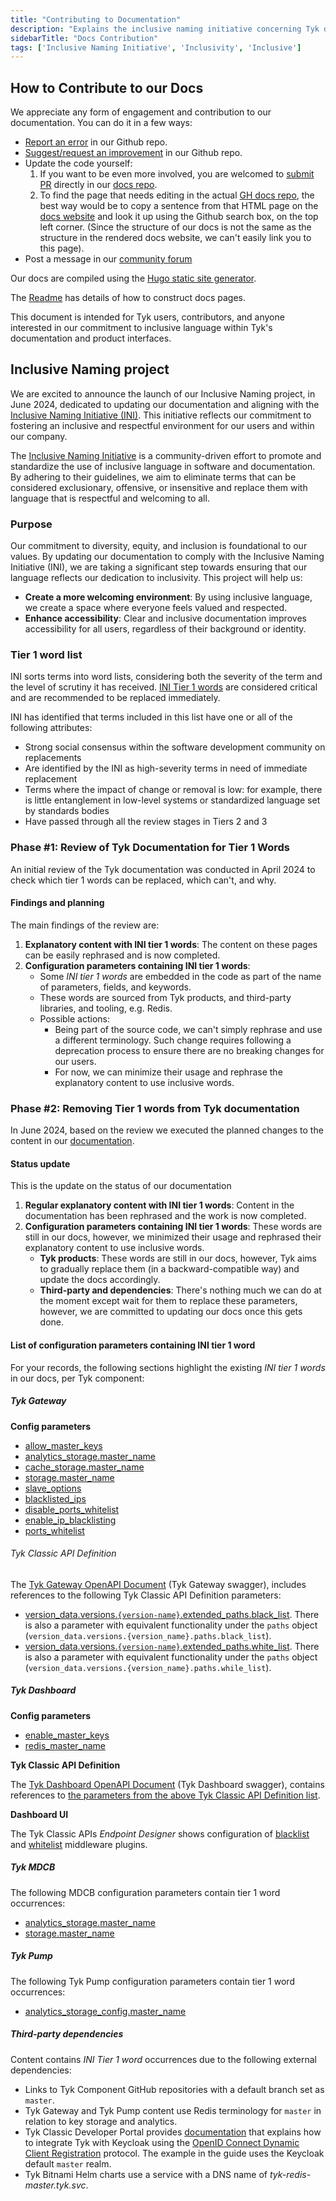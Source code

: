 ```yaml
---
title: "Contributing to Documentation"
description: "Explains the inclusive naming initiative concerning Tyk docs"
sidebarTitle: "Docs Contribution"
tags: ['Inclusive Naming Initiative', 'Inclusivity', 'Inclusive']
---
```


## How to Contribute to our Docs

We appreciate any form of engagement and contribution to our documentation. You can do it in a few ways:

- [Report an error](https://github.com/TykTechnologies/tyk-docs/issues) in our Github repo.
- [Suggest/request an improvement](https://github.com/TykTechnologies/tyk-docs/issues) in our Github repo.
- Update the code yourself:
  1. If you want to be even more involved, you are welcomed to [submit PR](https://github.com/TykTechnologies/tyk-docs/pulls) directly in our [docs repo](https://github.com/TykTechnologies/tyk-docs/).
  2. To find the page that needs editing in the actual [GH docs repo](https://github.com/TykTechnologies/tyk-docs/), the best way would be to copy a sentence from that HTML page on the [docs website](https://tyk.io/docs) and look it up using the Github search box, on the top left corner. (Since the structure of our docs is not the same as the structure in the rendered docs website, we can't easily link you to this page).
- Post a message in our [community forum](https://community.tyk.io/)

Our docs are compiled using the [Hugo static site generator](https://gohugo.io/).

The [Readme](https://github.com/TykTechnologies/tyk-docs#readme) has details of how to construct docs pages.

This document is intended for Tyk users, contributors, and anyone interested in our commitment to inclusive language within Tyk's documentation and product interfaces.

## Inclusive Naming project

We are excited to announce the launch of our Inclusive Naming project, in June 2024, dedicated to updating our documentation and aligning with the [Inclusive Naming Initiative (INI)](https://inclusivenaming.org). This initiative reflects our commitment to fostering an inclusive and respectful environment for our users and within our company.

The [Inclusive Naming Initiative](https://inclusivenaming.org/) is a community-driven effort to promote and standardize the use of inclusive language in software and documentation. By adhering to their guidelines, we aim to eliminate terms that can be considered exclusionary, offensive, or insensitive and replace them with language that is respectful and welcoming to all.

### Purpose

Our commitment to diversity, equity, and inclusion is foundational to our values. By updating our documentation to comply with the Inclusive Naming Initiative (INI), we are taking a significant step towards ensuring that our language reflects our dedication to inclusivity. This project will help us:

- **Create a more welcoming environment**: By using inclusive language, we create a space where everyone feels valued and respected.
- **Enhance accessibility**: Clear and inclusive documentation improves accessibility for all users, regardless of their background or identity.

### Tier 1 word list

INI sorts terms into word lists, considering both the severity of the term and the level of scrutiny it has received. [INI Tier 1 words](https://inclusivenaming.org/word-lists/tier-1) are considered critical and are recommended to be replaced immediately.

INI has identified that terms included in this list have one or all of the following attributes:

- Strong social consensus within the software development community on replacements
- Are identified by the INI as high-severity terms in need of immediate replacement
- Terms where the impact of change or removal is low: for example, there is little entanglement in low-level systems or standardized language set by standards bodies
- Have passed through all the review stages in Tiers 2 and 3

### Phase #1: Review of Tyk Documentation for Tier 1 Words

An initial review of the Tyk documentation was conducted in April 2024 to check which tier 1 words can be replaced, which can't, and why.

#### Findings and planning
The main findings of the review are:

1. **Explanatory content with INI tier 1 words**: The content on these pages can be easily rephrased and is now completed.
2. **Configuration parameters containing INI tier 1 words**:
   - Some *INI tier 1 words* are embedded in the code as part of the name of parameters, fields, and keywords.
   - These words are sourced from Tyk products, and third-party libraries, and tooling, e.g. Redis.
   - Possible actions:
     - Being part of the source code, we can't simply rephrase and use a different terminology. Such change requires following a deprecation process to ensure there are no breaking changes for our users.
     - For now, we can minimize their usage and rephrase the explanatory content to use inclusive words.

   
### Phase #2: Removing Tier 1 words from Tyk documentation

In June 2024, based on the review we executed the planned changes to the content in our [documentation](https://github.com/tykTechnologies/tyk-docs/).

#### Status update
This is the update on the status of our documentation
1. **Regular explanatory content with INI tier 1 words**: Content in the documentation has been rephrased and the work is now completed. 
2. **Configuration parameters containing INI tier 1 words**: These words are still in our docs, however, we minimized their usage and rephrased their explanatory content to use inclusive words.
   - **Tyk products**: These words are still in our docs, however, Tyk aims to gradually replace them (in a backward-compatible way) and update the docs accordingly.
   - **Third-party and dependencies**: There's nothing much we can do at the moment except wait for them to replace these parameters, however, we are committed to updating our docs once this gets done.

#### List of configuration parameters containing INI tier 1 word
For your records, the following sections highlight the existing *INI tier 1 words* in our docs, per Tyk component:

##### Tyk Gateway

**Config parameters**

- [allow_master_keys](/docs3/tyk-oss-gateway/configuration#allow_master_keys)
- [analytics_storage.master_name](/docs3/tyk-oss-gateway/configuration#analytics_storagemaster_name)
- [cache_storage.master_name](/docs3/tyk-oss-gateway/configuration#cache_storagemaster_name)
- [storage.master_name](/docs3/tyk-oss-gateway/configuration#storagemaster_name)
- [slave_options](/docs3/tyk-oss-gateway/configuration#slave_options)
- [blacklisted_ips](/docs3/api-management/gateway-config-tyk-classic#ip-access-control)
- [disable_ports_whitelist](/docs3/key-concepts/tcp-proxy#allowing-specific-ports)
- [enable_ip_blacklisting](/docs3/api-management/gateway-config-tyk-classic#ip-access-control)
- [ports_whitelist](/docs3/key-concepts/tcp-proxy#allowing-specific-ports)

###### Tyk Classic API Definition

The [Tyk Gateway OpenAPI Document](https://github.com/TykTechnologies/tyk-docs/blob/master/tyk-docs/assets/others/gateway-swagger.yml) (Tyk Gateway swagger), includes references to the following Tyk Classic API Definition parameters:

- [version_data.versions.`{version-name}`.extended_paths.black_list](/docs3/api-management/traffic-transformation/block-list#api-definition). There is also a parameter with equivalent functionality under the `paths` object (`version_data.versions.{version_name}.paths.black_list`).
- [version_data.versions.`{version-name}`.extended_paths.white_list](/docs3/api-management/traffic-transformation/allow-list#api-definition). There is also a parameter with equivalent functionality under the `paths` object (`version_data.versions.{version_name}.paths.while_list`).

##### Tyk Dashboard

**Config parameters**
- [enable_master_keys](/docs3/tyk-dashboard/configuration#enable_master_keys)
- [redis_master_name](/docs3/tyk-dashboard/configuration#redis_master_name)

**Tyk Classic API Definition**

The [Tyk Dashboard OpenAPI Document](https://github.com/TykTechnologies/tyk-docs/blob/master/tyk-docs/assets/others/dashboard-swagger.yml) (Tyk Dashboard swagger), contains references to [the parameters from the above Tyk Classic API Definition list](/docs3/#gw-classic-api-definition).

**Dashboard UI**

The Tyk Classic APIs *Endpoint Designer* shows configuration of [blacklist](/docs3/api-management/traffic-transformation/block-list#api-designer) and [whitelist](/docs3/api-management/traffic-transformation/allow-list#api-definition) middleware plugins.
    
##### Tyk MDCB

The following MDCB configuration parameters contain tier 1 word occurrences:
- [analytics_storage.master_name](/docs3/tyk-multi-data-centre/mdcb-configuration-options#analytics_storagemaster_name)
- [storage.master_name](/docs3/tyk-multi-data-centre/mdcb-configuration-options#storagemaster_name)

##### Tyk Pump

The following Tyk Pump configuration parameters contain tier 1 word occurrences:
- [analytics_storage_config.master_name](/docs3/tyk-pump/tyk-pump-configuration/tyk-pump-environment-variables#analytics_storage_configmaster_name)

##### Third-party dependencies 

Content contains *INI Tier 1 word* occurrences due to the following external dependencies:
- Links to Tyk Component GitHub repositories with a default branch set as `master`. 
- Tyk Gateway and Tyk Pump content use Redis terminology for `master` in relation to key storage and analytics. 
- Tyk Classic Developer Portal provides [documentation](/docs3/tyk-developer-portal/tyk-portal-classic/keycloak-dcr) that explains how to integrate Tyk with Keycloak using the [OpenID Connect Dynamic Client Registration](https://tools.ietf.org/html/rfc7591) protocol. The example in the guide uses the Keycloak default `master` realm.
- Tyk Bitnami Helm charts use a service with a DNS name of *tyk-redis-master.tyk.svc*.

